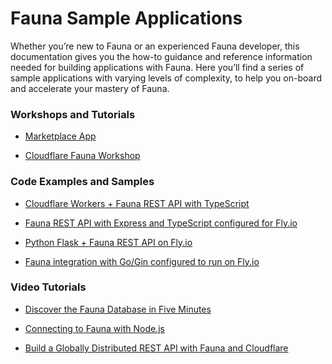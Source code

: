 
<GA />


# Fauna Sample Applications

Whether you’re new to Fauna or an experienced Fauna developer, this documentation gives you the how-to guidance and reference information needed for building applications with Fauna.
Here you’ll find a series of sample applications with varying levels of complexity, to help you on-board and accelerate your mastery of Fauna.


### Workshops and Tutorials
- [Marketplace App](/fauna-market-place)

- [Cloudflare Fauna Workshop](https://cloudflare.workshops.fauna.com/)

### Code Examples and Samples

- [Cloudflare Workers + Fauna REST API with TypeScript](https://github.com/fauna-labs/cloudflare_workers_REST)

- [Fauna REST API with Express and TypeScript configured for Fly.io](https://github.com/fauna-labs/express-ts-fly-io-starter)

- [Python Flask + Fauna REST API on Fly.io](https://github.com/fauna-labs/python-fly-io-starter)

- [Fauna integration with Go/Gin configured to run on Fly.io](https://github.com/fauna-labs/go-gin-fly-io-starter)

### Video Tutorials

- [Discover the Fauna Database in Five Minutes](https://www.youtube.com/watch?v=tJcd0avBdWY&t=17s&ab_channel=FaunaInc.)

- [Connecting to Fauna with Node.js](https://www.youtube.com/watch?v=8YJcG2fUPyE&t=84s&ab_channel=FaunaInc.)

- [Build a Globally Distributed REST API with Fauna and Cloudflare](https://www.youtube.com/watch?v=fse_UTAki6w&t=2s&ab_channel=FaunaInc.)